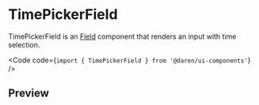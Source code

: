 
# TimePickerField

TimePickerField is an [Field](/field) component that renders an input with time
selection.

<Code code={`import { TimePickerField } from '@daren/ui-components'`} />

## Preview

<Preview>
  <div className="space-y-2">
    <TimePickerField
      label="timepicker label"
      description="timepicker description"
      name="timepicker-field-basic"
    />
  </div>
</Preview>
